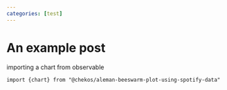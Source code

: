 ```yaml
---
categories: [test]
---
```

# An example post

importing a chart from observable

```ojs
import {chart} from "@chekos/aleman-beeswarm-plot-using-spotify-data"
```
